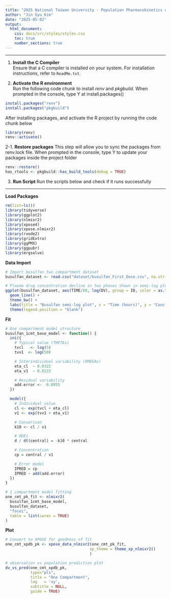 ```yaml
---
title: "2025 National Taiwan University - Population Pharmacokinetics workshop: TEST"
author: "Jin Gyu Kim"
date: "2025-05-02"
output:
  html_document:
    css: docs/src/styles/styles.css
    toc: true
    number_sections: true
---
```


***
1. **Install the C Compiler**  
Ensure that a C compiler is installed on your system. For installation instructions, refer to `ReadMe.txt`.

2. **Activate the R environment**  
Run the following code chunk to install *renv* and *pkgbuild*. When prompted in the console, type Y at install.packages()
```r
install.packages("renv")
install.packages("pkgbuild")
```
After installing packages, and activate the R project by running the code chunk below
```r
library(renv)
renv::activate()
```

2-1. **Restore packages**
This step will allow you to sync the packages from renv.lock file.
When prompted in the console, type Y to update your packages inside the project folder
```r
renv::restore()
has_rtools <- pkgbuild::has_build_tools(debug = TRUE)
```

3. **Run Script**
Run the scripts below and check if it runs successfully

***

**Load Packages**
```r
rm(list=ls())
library(tidyverse)
library(ggplot2)
library(nlmixr2)
library(xpose4)
library(xpose.nlmixr2)
library(rxode2)
library(gridExtra)
library(ggPMX)
library(ggpubr)
library(mrgsolve)
```

**Data Import**
```r
# Import busulfan two compartment dataset
busulfan_dataset <- read.csv("dataset/busulfan_First_Dose.csv", na.strings = ".")

# Plasma drug concentration decline in two phases shown in semi-log plot
ggplot(busulfan_dataset, aes(TIME/60, log(DV), group = ID, color = as.factor(ID))) +
  geom_line() +
  theme_bw() +
  labs(title = "Busulfan semi-log plot", x = "Time (hours)", y = "Conc (mg/L)") +
  theme(legend.position = "blank")
```

**Fit**
```r
# One compartment model structure
busulfan_1cmt_base_model <- function() {
  ini({
    # Typical value (THETAs)
    tvcl   <- log(5)
    tvv1  <- log(50)

    # Interindividual variability (OMEGAs)
    eta_cl  ~ 0.0322
    eta_v1  ~ 0.0222

    # Residual variability
    add.error <-  0.0955
  })

  model({
    # Individual value
    cl <- exp(tvcl + eta_cl)
    v1 <- exp(tvv1 + eta_v1)

    # Conversion
    k10 <- cl / v1

    # ODEs
    d / dt(central) = -k10 * central

    # Concentration
    cp = central / v1

    # Error model
    IPRED = cp
    IPRED ~ add(add.error)
  })
}

# 1 compartment model fitting
one_cmt_pk_fit <- nlmixr2(
  busulfan_1cmt_base_model,
  busulfan_dataset,
  "focei",
  table = list(cwres = TRUE)
)
```

**Plot**
```r
# Convert to XPOSE for goodness of fit
one_cmt_xpdb_pk <- xpose_data_nlmixr2(one_cmt_pk_fit,
                                     xp_theme = theme_xp_nlmixr2()
                                     )

# observation vs population prediction plot
dv_vs_pred(one_cmt_xpdb_pk,
           type="pls",
           title = "One Compartment",
           log   = 'xy',
           subtitle = NULL,
           guide = TRUE)
```
